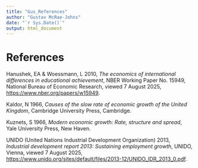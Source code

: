 ```yaml
---
title: "Gus_References"
author: "Gustav McRae-Johns"
date: "`r Sys.Date()`"
output: html_document
---
```


# References

Hanushek, EA & Woessmann, L 2010, *The economics of international differences in educational achievement*, NBER Working Paper No. 15949, National Bureau of Economic Research, viewed 7 August 2025, <https://www.nber.org/papers/w15949>.

Kaldor, N 1966, *Causes of the slow rate of economic growth of the United Kingdom*, Cambridge University Press, Cambridge.

Kuznets, S 1966, *Modern economic growth: Rate, structure and spread*, Yale University Press, New Haven.

UNIDO (United Nations Industrial Development Organization) 2013, *Industrial development report 2013: Sustaining employment growth*, UNIDO, Vienna, viewed 7 August 2025, <https://www.unido.org/sites/default/files/2013-12/UNIDO_IDR_2013_0.pdf>.
